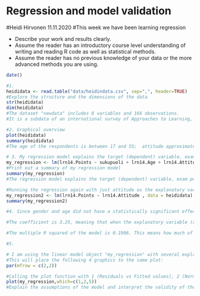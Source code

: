 # Regression and model validation

#Heidi Hirvonen 11.11.2020 
#This week we have been learning regression

- Describe your work and results clearly. 
- Assume the reader has an introductory course level understanding of writing and reading R code as well as statistical methods.
- Assume the reader has no previous knowledge of your data or the more advanced methods you are using.

```r
date()

#1. 
heididata <- read.table("data/heidindata.csv", sep=",", header=TRUE)
#Explore the structure and the dimensions of the data 
str(heididata)
dim(heididata)
#The dataset "newdata" includes 8 variables and 166 observations. 
#It is a subdata of an international survey of Approaches to Learning, which has been collected 3.12.2014 - 10.1.2015. The variables included in the  "heididata" are gender, age, attitude, deep learning, strategic learning, surface learning, points and a running variable X.

#2. Graphical overview
plot(heididata)
summary(heididata)
#The age of the respondents is between 17 and 55;  attitude approximately 1,4 - 5,0; deep learning approximately 1.6 - 4,9; strategic learning approximately 1,3 - 5,0; surface learning approximately 1,6 - 4,3 and points 7 - 33. 

# 3. My regression model explains the target (dependent) variable, exam points, with gender, strategic learning and attitude. 
my_regression <- lm(lrn14.Points ~ sukupuoli + lrn14.Age + lrn14.Attitude , data = heididata)
#Print out a summary of my regression model
summary(my_regression)
#The regression model explains the target (dependent) variable, exam points, with gender, strategic learning and attitude. Attitude has a statistically significant relationship with Points, but gender and age do not. 

#Running the regression again with just attitude as the explanatory variable and print out a summary of the regression model:
my_regression2 <- lm(lrn14.Points ~ lrn14.Attitude , data = heididata)
summary(my_regression2)

#4. Since gender and age did not have a statistically significant effect, I will analyze the summary of the my_regression2 with attitude as the explanatory variable. 

#The coefficient is 3.25, meaning that when the explanatory variable (attitude) moves one unit, the target variable moves 3.25 units. One unit better attitude, should result in 3.25 more points! 

#The multiple R squared of the model is 0.1906. This means how much of the model is explained by attitude.

#5.

# I am using the linear model object "my_regression" with several explanatory variables that was created earlier
#This will place the following 4 graphics to the same plot:
par(mfrow = c(2,2))

#Calling the plot function with 1 (Residuals vs Fitted values), 2 (Normal QQ-plot) & 5 (Residuals vs Leverage). 
plot(my_regression,which=c(1,2,5)) 
#Explain the assumptions of the model and interpret the validity of those assumptions based on the diagnostic plots. (0-3 points)

```
